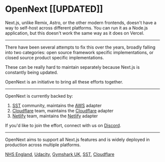 
# OpenNext [[UPDATED]]

Next.js, unlike Remix, Astro, or the other modern frontends, doesn't have a way to self-host across different platforms. You can run it as a Node.js application, but this doesn't work the same way as it does on Vercel.

---

There have been several attempts to fix this over the years, broadly falling into two categories: open source framework specific implementations, or closed source product specific implementations.

These can be really hard to maintain separately because Next.js is constantly being updated.

OpenNext is an initiative to bring all these efforts together.

---

OpenNext is currently backed by:

1. [SST](https://sst.dev) community, maintains the [AWS](aws) adapter
2. [Cloudflare](https://developers.cloudflare.com/) team, maintains the [Cloudflare](cloudflare) adapter
3. [Netlify](https://www.netlify.com/) team, maintains the [Netlify](netlify) adapter

If you'd like to join the effort, connect with us on [Discord](https://discord.gg/opennextjs).

---

OpenNext aims to support all Next.js features and is widely deployed in production across multiple platforms.

[NHS England](https://github.com/nhs-england-tools/terraform-aws-opennext), [Udacity](https://engineering.udacity.com/deploying-next-js-on-the-edge-with-sst-is-sst-the-game-changer-its-claimed-to-be-1f05a0abc27c), [Gymshark UK](https://uk.gymshark.com), [SST](https://sst.dev), [Cloudflare](https://www.cloudflare.com)
